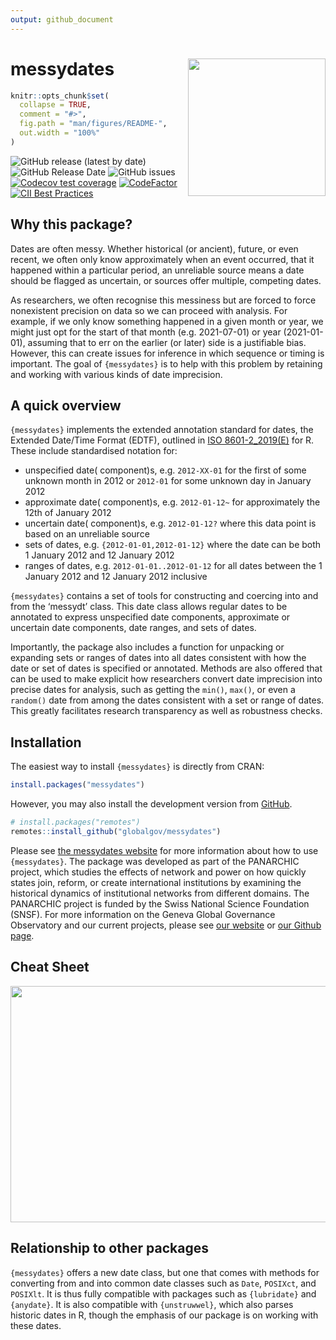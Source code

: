 ```yaml
---
output: github_document
---
```

# messydates <img src="man/figures/messydates_hexlogo.png" align="right" width="220"/>

<!-- README.md is generated from README.Rmd. Please edit that file -->

```r
knitr::opts_chunk$set(
  collapse = TRUE,
  comment = "#>",
  fig.path = "man/figures/README-",
  out.width = "100%"
)
```

<!-- badges: start -->
![GitHub release (latest by date)](https://img.shields.io/github/v/release/globalgov/messydates)
![GitHub Release Date](https://img.shields.io/github/release-date/globalgov/messydates)
![GitHub issues](https://img.shields.io/github/issues-raw/globalgov/messydates)
[![Codecov test coverage](https://codecov.io/gh/globalgov/messydates/branch/main/graph/badge.svg)](https://codecov.io/gh/globalgov/qCreate?branch=main)
[![CodeFactor](https://www.codefactor.io/repository/github/globalgov/messydates/badge)](https://www.codefactor.io/repository/github/globalgov/messydates)
[![CII Best Practices](https://bestpractices.coreinfrastructure.org/projects/5061/badge)](https://bestpractices.coreinfrastructure.org/projects/5061)
<!-- badges: end -->

## Why this package?

Dates are often messy.
Whether historical (or ancient), future, or even recent,
we often only know approximately when an event occurred, that it happened within a particular period,
an unreliable source means a date should be flagged as uncertain,
or sources offer multiple, competing dates.

As researchers, we often recognise this messiness
but are forced to force nonexistent precision on data so we can proceed with analysis.
For example, if we only know something happened in a given month or year,
we might just opt for the start of that month (e.g. 2021-07-01) or year (2021-01-01),
assuming that to err on the earlier (or later) side is a justifiable bias.
However, this can create issues for inference in which sequence or timing is important.
The goal of `{messydates}` is to help with this problem by retaining and working
with various kinds of date imprecision.

## A quick overview

`{messydates}` implements the extended annotation standard for dates,
the Extended Date/Time Format (EDTF), outlined in [ISO 8601-2_2019(E)](https://www.iso.org/standard/70908.html) for R.
These include standardised notation for:

- unspecified date( component)s, 
e.g. `2012-XX-01` for the first of some unknown month in 2012 or `2012-01` for some unknown day in January 2012
- approximate date( component)s,
e.g. `2012-01-12~` for approximately the 12th of January 2012
- uncertain date( component)s,
e.g. `2012-01-12?` where this data point is based on an unreliable source
- sets of dates,
e.g. `{2012-01-01,2012-01-12}` where the date can be both 1 January 2012 and 12 January 2012 
- ranges of dates,
e.g. `2012-01-01..2012-01-12` for all dates between the 1 January 2012 and 12 January 2012 inclusive

`{messydates}` contains a set of tools for constructing and coercing into and from the 'messydt' class.
This date class allows regular dates to be annotated to express unspecified date components,
approximate or uncertain date components, date ranges, and sets of dates.

Importantly, the package also includes a function for unpacking or expanding sets or ranges of dates
into all dates consistent with how the date or set of dates is specified or annotated.
Methods are also offered that can be used to make explicit how researchers convert date imprecision
into precise dates for analysis, such as getting the `min()`, `max()`, or even a `random()` date
from among the dates consistent with a set or range of dates.
This greatly facilitates research transparency as well as robustness checks.

## Installation

The easiest way to install `{messydates}` is directly from CRAN:

``` r
install.packages("messydates")
```

However, you may also install the development version from [GitHub](https://github.com/).

``` r
# install.packages("remotes")
remotes::install_github("globalgov/messydates")
```

Please see [the messydates website](https://globalgov.github.io/messydates/) for more information about 
how to use `{messydates}`.
The package was developed as part of the PANARCHIC project, which studies the effects of network and
power on how quickly states join, reform, or create international institutions by examining the historical
dynamics of institutional networks from different domains.
The PANARCHIC project is funded by the Swiss National Science Foundation (SNSF).
For more information on the Geneva Global Governance Observatory and our current projects, 
please see [our website](https://panarchic.ch) or [our Github page](https://github.com/globalgov).

## Cheat Sheet

<a href="https://github.com/globalgov/messydates/blob/main/man/figures/cheatsheet.pdf"><img src="https://raw.githubusercontent.com/globalgov/messydates/main/man/figures/cheatsheet.png" width="525" height="378"/></a>

## Relationship to other packages

`{messydates}` offers a new date class, but one that comes with methods for converting from and into
common date classes such as `Date`, `POSIXct`, and `POSIXlt`.
It is thus fully compatible with packages such as `{lubridate}` and `{anydate}`.
It is also compatible with `{unstruwwel}`, which also parses historic dates in R,
though the emphasis of our package is on working with these dates.

